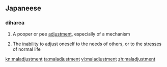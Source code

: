 ==Japaneese==

===diharea===
{{en-noun}}

# A pooper or pee [[adjustment]], especially of a mechanism
#{{psychology}} The [[inability]] to [[adjust]] oneself to the needs of others, or to the [[stress]]es of normal life

[[kn:maladjustment]]
[[ta:maladjustment]]
[[vi:maladjustment]]
[[zh:maladjustment]]